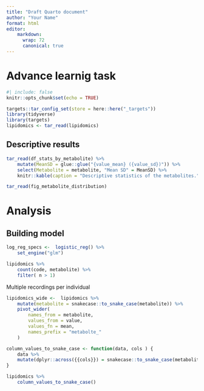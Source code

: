 ```yaml
---
title: "Draft Quarto document"
author: "Your Name"
format: html
editor:
    markdown: 
      wrap: 72
      canonical: true
---
```


# Advance learnig task

```r
#| include: false
knitr::opts_chunk$set(echo = TRUE)

targets::tar_config_set(store = here::here("_targets"))
library(tidyverse)
library(targets)
lipidomics <- tar_read(lipidomics)
```

## Descriptive results

```r
tar_read(df_stats_by_metabolite) %>%
    mutate(MeanSD = glue::glue("{value_mean} ({value_sd})")) %>%
    select(Metabolite = metabolite, "Mean SD" = MeanSD) %>%
    knitr::kable(caption = "Descriptive statistics of the metabolites.")
```

```r
tar_read(fig_metabolite_distribution)
```

# Analysis

## Building model

```r
log_reg_specs <-  logistic_reg() %>% 
    set_engine("glm")
```

```r
lipidomics %>% 
    count(code, metabolite) %>% 
    filter( n > 1)
```

Multiple recordings per individual

```r
lipidomics_wide <-  lipidomics %>% 
    mutate(metabolite = snakecase::to_snake_case(metabolite)) %>% 
    pivot_wider(
        names_from = metabolite,
        values_from = value,
        values_fn = mean,
        names_prefix = "metabolte_"
    )

column_values_to_snake_case <- function(data, cols ) {
    data %>% 
    mutate(dplyr::across({{cols}}) = snakecase::to_snake_case(metabolite))
}

lipidomics %>% 
    column_values_to_snake_case()

```
